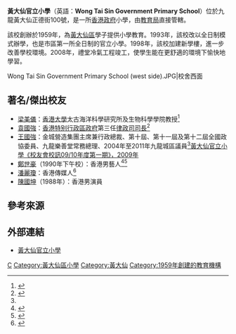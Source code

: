 {{Infobox School
| name = 黃大仙官立小學
| other_name = Wong Tai Sin Government Primary School
| image = [[File:WTSGPS.jpg|File:WTSGPS.jpg]]<BR>[[File:Northeast_of_Wong_Tai_Sin_Government_Primary_School.jpg|280px]]<BR>校舍東北面
| motto = 誠，謙，禮，信
| established = 1959年
| type = 官立
| religion = 無
| affiliation = 香港特別行政區政府 
| district = 黃大仙區
| grades = 
| president = 葉靈壁女士
| principal = 關玉芬女士
| vice_principal = 梁碧茜女士,黃慧儀女士
| dean = 
| college = 
| house = 
| sc =
| cs =  
| faculty = 
| staff = 
| students = 
| athletics = 
| conference = 
| colors = 
| mascot = 
| magazine = 
| free_label = 教學語言
| free_text = 中文（英文科除外）
| free_label2 = 授課時間
| free_text2 = 全日制
| free_label3 = 學生性別
| free_text3 = 男女
| address = 九龍黃大仙正德街一百號
| tel = 23202437
| fax = 23202440
| mail = wtsgps@emb.gov.hk
| website = http://www.wtsgps.edu.hk
}}

'''黃大仙官立小學'''（英語：'''Wong Tai Sin Government Primary School'''）位於九龍黃大仙正德街100號，是一所[[香港政府|香港政府]]小學，由[[教育局_(香港)|教育局]]直接管轄。
 	
該校創辦於1959年，為[[黃大仙區|黃大仙區]]學子提供小學教育。1993年，該校改以全日制模式辦學，也是市區第一所全日制的官立小學。1998年，該校加建新學樓，進一步改善學校環境。2008年，禮堂冷氣工程竣工，使學生能在更舒適的環境下愉快地學習。
<gallery>
Wong Tai Sin Government Primary School (west side).JPG|校舍西面
</gallery>

==著名/傑出校友==
*[[梁美儀|梁美儀]]：[[香港大學|香港大學]]太古海洋科學研究所及生物科學學院教授<ref>{{web reference|URL=http://hk.next.nextmedia.com/article/1080/14671226|title=豬肉佬變傑青 梁美儀|work=《壹週刊》第1080期「非常人語」|year=2010年|date=11月18日|accessdate=2017-12-23|archive-date=2018-08-09|archive-url=https://web.archive.org/web/20180809060317/http://hk.next.nextmedia.com/article/1080/14671226|dead-url=no}}</ref>
*[[袁國強|袁國強]]：[[香港特别行政區政府|香港特别行政區政府]]第三任[[律政司司長|律政司司長]]<ref>{{web reference|URL=http://paper.wenweipo.com/2015/02/06/HK1502060011.htm|title=特稿：「頂硬上」成大狀 袁國強憶「那些年」|work=香港文匯報|year=2015年|date=2月6日|access-date=2018-01-07|archive-date=2020-08-11|archive-url=https://web.archive.org/web/20200811035651/http://paper.wenweipo.com/2015/02/06/HK1502060011.htm|dead-url=no}}</ref>
*[[王國強_(香港)|王國強]]：金城營造集團主席兼行政總裁、第十屆、第十一屆及第十二屆全國政協委員、九龍樂善堂常務總理、2004年至2011年九龍城區議員<ref name="校友會校訊09/10年度第一期">[http://www.wtsgps.edu.hk/xyh/xyhxs/0910bP8.jpg 黃大仙官立小學《校友會校訊09/10年度第一期》，2009年]{{Dead link|date=2020年1月 |bot=InternetArchiveBot |fix-attempted=yes }}</ref>
*[[鄭世豪|鄭世豪]]（1990年下午校）：香港男藝人<ref>{{cite news | title=鄭世豪成長地 | url=https://www.facebook.com/onccnews/posts/10157392797062655 | page= | publisher=東網 | date=2019-11-25 | accessdate=2020-08-24 | quote= | archive-date=2020-09-09 | archive-url=https://web.archive.org/web/20200909124458/https://www.facebook.com/onccnews/posts/10157392797062655 | dead-url=no }}</ref><ref>{{cite web |url=http://archive.ph/KTUk4 |title=有90年畢業同學，在嗎？ |last= |first= |date=2019-07-31|website= |publisher=黃大仙官立小學校友 Wong Tai Sin Government Primary School Alumni |access-date=2020-08-24|quote=}}</ref>
*[[潘麗瓊|潘麗瓊]]：香港傳媒人<ref>{{cite web |url=https://www.speakout.hk/%E6%B8%AF%E4%BA%BA%E5%8D%9A%E8%A9%95/56921/%E7%B5%A6%E6%BD%98%E9%BA%97%E7%93%8A%E7%9A%84%E4%BF%A1#selected |title=給潘麗瓊的信 |date=2020-05-13 |website= |publisher=港人講地 |access-date=2021-07-21 |quote=}}</ref>
*[[陳國坤|陳國坤]]（1988年）：香港男演員

==參考來源==
{{reflist}}

== 外部連結 ==
* [http://www.wtsgps.edu.hk 黃大仙官立小學] {{Wayback|url=http://www.wtsgps.edu.hk/ |date=20210116003211 }}

{{香港官立小學}}


[[Category:香港官立小學|C]]
[[Category:黃大仙區小學|Category:黃大仙區小學]]
[[Category:黃大仙|Category:黃大仙]]
[[Category:1959年創建的教育機構|Category:1959年創建的教育機構]]